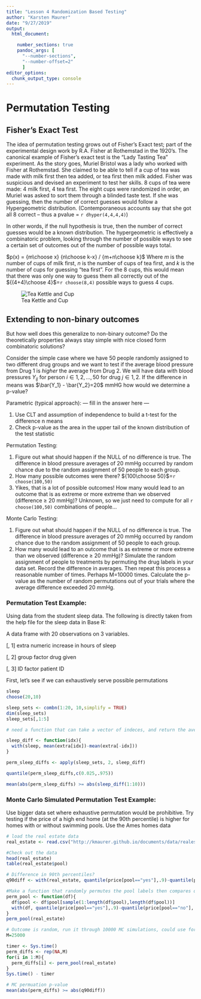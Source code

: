 ```yaml
---
title: "Lesson 4 Randomization Based Testing"
author: "Karsten Maurer"
date: "9/27/2019"
output: 
  html_document:

    number_sections: true
    pandoc_args: [
      "--number-sections",
      "--number-offset=2"
      ]
editor_options: 
  chunk_output_type: console
---
```


# Permutation Testing

## Fisher's Exact Test

The idea of permutation testing grows out of Fisher's Exact test; part of the experimental design work by R.A. Fisher at Rothemstad in the 1920's. The canonical example of Fisher's exact test is the "Lady Tasting Tea" experiment. As the story goes, Muriel Bristol was a lady who worked with Fisher at Rothemstad. She claimed to be able to tell if a cup of tea was made with milk first then tea added, or tea first then milk added. Fisher was suspicious and devised an experiment to test her skills. 8 cups of tea were made: 4 milk first, 4 tea first. The eight cups were randomized in order, an Muriel was asked to sort them through a blinded taste test. If she was guessing, then the number of correct guesses would follow a Hypergeometric distribution. (Contemporaneous accounts say that she got all 8 correct -- thus a pvalue = `r dhyper(4,4,4,4)`) 

In other words, if the null hypothesis is true, then the number of correct guesses would be a known distribution. The hypergeometric is effectively a combinatoric problem, looking through the number of possible ways to see a certain set of outcomes out of the number of possible ways total.  

$p(x) =  {m\choose x} {n\choose k-x} /  {m+n\choose k}$ 
Where $m$ is the number of cups of milk first, $n$ is the number of cups of tea first, and $k$ is the number of cups for guessing "tea first". For the 8 cups, this would mean that there was only one way to guess them all correctly out of the ${(4+4)\choose 4}$=`r choose(8,4)` possible ways to guess 4 cups.

![Tea Kettle and Cup](https://upload.wikimedia.org/wikipedia/commons/3/37/Nice_Cup_of_Tea.jpg)

## Extending to non-binary outcomes

But how well does this generalize to non-binary outcome? Do the theoretically properties always stay simple with nice closed form combinatoric solutions? 

Consider the simple case where we have 50 people randomly assigned to two different drug groups and we want to test if the average blood pressure from Drug 1 is *higher* the average from Drug 2. We will have data with blood pressures $Y_{ij}$ for person $i \in {1,2,...,50}$ for drug $j \in {1,2}$. If the difference in means was $\bar{Y_1} - \bar{Y_2}=20$ mmHG how would we determine a p-value?

Parametric (typical approach): --- fill in the answer here --- 

1. Use CLT and assumption of independence to build a t-test for the difference n means
2. Check p-value as the area in the upper tail of the known distribution of the test statistic 

Permutation Testing:

1. Figure out what should happen if the NULL of no difference is true. The difference in blood pressure averages of 20 mmHg occurred by random chance due to the random assignment of 50 people to each group. 
2. How many possible outcomes were there? ${100\choose 50}$=`r choose(100,50)`
3. Yikes, that is a lot of possible outcomes! How many would lead to an outcome that is as extreme or more extreme than we observed (difference $\ge$ 20 mmHg)?
Unknown, so we just need to compute for all `r choose(100,50)` combinations of people...


Monte Carlo Testing:

1. Figure out what should happen if the NULL of no difference is true. The difference in blood pressure averages of 20 mmHg occurred by random chance due to the random assignment of 50 people to each group. 
2. How many would lead to an outcome that is as extreme or more extreme than we observed (difference $\ge$ 20 mmHg)? Simulate the random assignment of people to treatments by permuting the drug labels in your data set. Record the difference in averages. Then repeat this process a reasonable number of times. Perhaps M=10000 times. Calculate the p-value as the number of random permutations out of your trials where the average difference exceeded 20 mmHg.

### Permutation Test Example:

Using data from the student sleep data. The following is directly taken from the help file for the sleep data in Base R:

A data frame with 20 observations on 3 variables.

[, 1]	extra	numeric	increase in hours of sleep

[, 2]	group	factor	drug given

[, 3]	ID	factor	patient ID

First, let's see if we can exhaustively serve possible permutations
```r
sleep
choose(20,10)

sleep_sets <- combn(1:20, 10,simplify = TRUE)
dim(sleep_sets)
sleep_sets[,1:5]

# need a function that can take a vector of indeces, and return the average difference in sleep in the two groups

sleep_diff <- function(idx){
  with(sleep, mean(extra[idx])-mean(extra[-idx]))
}

perm_sleep_diffs <- apply(sleep_sets, 2, sleep_diff)

quantile(perm_sleep_diffs,c(0.025,.975))

mean(abs(perm_sleep_diffs) >= abs(sleep_diff(1:10)))
```

### Monte Carlo Simulated Permutation Test Example:

Use bigger data set where exhaustive permutation would be prohibitive. Try testing if the price of a high end home (at the 90th percentile) is higher for homes with or without swimming pools. Use the Ames homes data

```r
# load the real estate data
real_estate <- read.csv("http://kmaurer.github.io/documents/data/realestate.csv")

#Check out the data
head(real_estate)
table(real_estate$pool)

# Difference in 90th percentiles?
q90diff <- with(real_estate, quantile(price[pool=="yes"],.9)-quantile(price[pool=="no"],.9))

#Make a function that randomly permutes the pool labels then compares quantiles
perm_pool <- function(df){
  df$pool <- df$pool[sample(1:length(df$pool),length(df$pool))]
  with(df, quantile(price[pool=="yes"],.9)-quantile(price[pool=="no"],.9))
}
perm_pool(real_estate)

# Outcome is random, run it through 10000 MC simulations, could use for loop or rapply()
M=25000

timer <- Sys.time()
perm_diffs <- rep(NA,M)
for(i in 1:M){
  perm_diffs[i] <- perm_pool(real_estate)
}
Sys.time() - timer 

# MC permuation p-value
mean(abs(perm_diffs) >= abs(q90diff))
```












